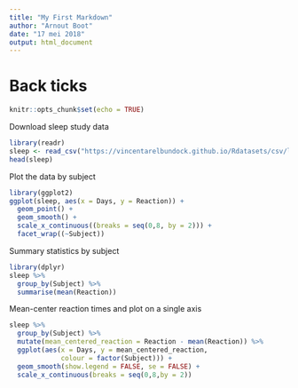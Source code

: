 ```yaml
---
title: "My First Markdown"
author: "Arnout Boot"
date: "17 mei 2018"
output: html_document
---
```


# Back ticks
```r
knitr::opts_chunk$set(echo = TRUE)
```

Download sleep study data
```r
library(readr)
sleep <- read_csv("https://vincentarelbundock.github.io/Rdatasets/csv/lme4/sleepstudy.csv")
head(sleep)
```

Plot the data by subject
```r
library(ggplot2)
ggplot(sleep, aes(x = Days, y = Reaction)) +
  geom_point() +
  geom_smooth() +
  scale_x_continuous((breaks = seq(0,8, by = 2))) +
  facet_wrap((~Subject))
```

Summary statistics by subject
```r
library(dplyr)
sleep %>% 
  group_by(Subject) %>%
  summarise(mean(Reaction))
```

Mean-center reaction times and plot on a single axis

```r
sleep %>%
  group_by(Subject) %>%
  mutate(mean_centered_reaction = Reaction - mean(Reaction)) %>%
  ggplot(aes(x = Days, y = mean_centered_reaction,
             colour = factor(Subject))) +
  geom_smooth(show.legend = FALSE, se = FALSE) +
  scale_x_continuous(breaks = seq(0,8,by = 2))
```